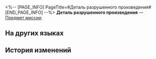 <%-- [PAGE_INFO]
PageTitle=#Деталь разрушенного произведения#
[END_PAGE_INFO] --%>
{{Предмет Инфобокс
|id          = 140213
|Изображение = Предмет Деталь разрушенного произведения.png
|Тип         = Предмет миссии
|Инвентарь   = Миссии
|Редкость    = 3
|Эффект      = 
|Описание    = Части современной скульптуры «Шестерни и мудрость», которая была разобрана на бесчисленное множество мелких деталей кем-то неизвестным. Эти детали были художественно обработаны и больше не имеют практической ценности.
}}
'''Деталь разрушенного произведения''' — [[Предмет миссии]].

==На других языках==
{{На других языках
|en   = Dismantled Art Pieces
|zhs  = 被拆散的艺术品零件
|zht  = 被拆散的藝術品零件
|ja   = バラバラにされた芸術品の部品
|ko   = 해체된 예술품 부속품
|es   = Pieza de una obra de arte desmontada
|fr   = Pièces détachées d'œuvre d'art
|ru   = Деталь разрушенного произведения
|th   = ชิ้นส่วนงานศิลปะที่ถูกแยกชิ้น
|vi   = Linh Kiện Nghệ Thuật Bị Tháo Rời
|de   = Teile eines zerlegten Kunstwerks
|id   = Bagian Karya Seni yang Dibongkar
|pt   = Peças de Obra Desmontada
}}

==История изменений==
{{История изменений|3.5}}